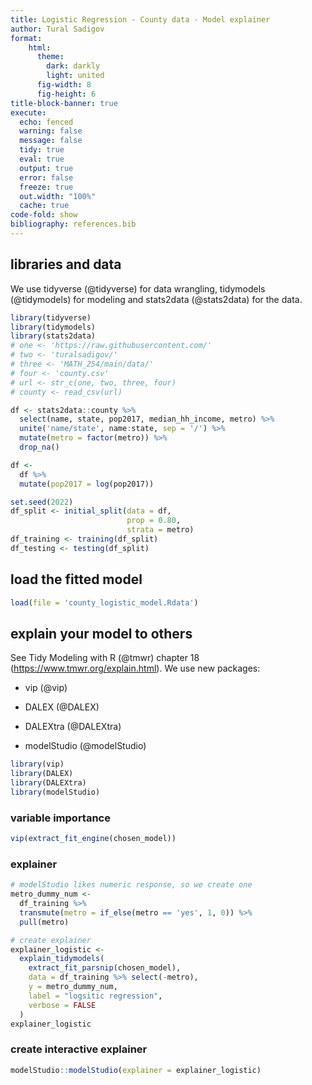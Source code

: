```yaml
---
title: Logistic Regression - County data - Model explainer
author: Tural Sadigov
format: 
    html:
      theme: 
        dark: darkly
        light: united
      fig-width: 8
      fig-height: 6
title-block-banner: true
execute:
  echo: fenced
  warning: false
  message: false
  tidy: true
  eval: true
  output: true
  error: false
  freeze: true
  out.width: "100%"
  cache: true
code-fold: show
bibliography: references.bib
---
```


## libraries and data

We use tidyverse (@tidyverse) for data wrangling, tidymodels (@tidymodels) for modeling and stats2data (@stats2data) for the data.

```r
library(tidyverse)
library(tidymodels)
library(stats2data)
# one <- 'https://raw.githubusercontent.com/'
# two <- 'turalsadigov/'
# three <- 'MATH_254/main/data/'
# four <- 'county.csv'
# url <- str_c(one, two, three, four)
# county <- read_csv(url)

df <- stats2data::county %>% 
  select(name, state, pop2017, median_hh_income, metro) %>% 
  unite('name/state', name:state, sep = '/') %>% 
  mutate(metro = factor(metro)) %>% 
  drop_na()

df <- 
  df %>% 
  mutate(pop2017 = log(pop2017))

set.seed(2022)
df_split <- initial_split(data = df, 
                          prop = 0.80, 
                          strata = metro)
df_training <- training(df_split)
df_testing <- testing(df_split)
```


## load the fitted model

```r
load(file = 'county_logistic_model.Rdata')
```

## explain your model to others

See Tidy Modeling with R (@tmwr) chapter 18 (<https://www.tmwr.org/explain.html>). We use new packages:

-   vip (@vip)

-   DALEX (@DALEX)

-   DALEXtra (@DALEXtra)

-   modelStudio (@modelStudio)


```r
library(vip)
library(DALEX)
library(DALEXtra)
library(modelStudio)
```


### variable importance

```r
vip(extract_fit_engine(chosen_model))
```

### explainer


```r
# modelStudio likes numeric response, so we create one
metro_dummy_num <- 
  df_training %>% 
  transmute(metro = if_else(metro == 'yes', 1, 0)) %>% 
  pull(metro)

# create explainer
explainer_logistic <- 
  explain_tidymodels(
    extract_fit_parsnip(chosen_model), 
    data = df_training %>% select(-metro), 
    y = metro_dummy_num,
    label = "logsitic regression",
    verbose = FALSE
  )
explainer_logistic
```


### create interactive explainer

```r
modelStudio::modelStudio(explainer = explainer_logistic)
```


